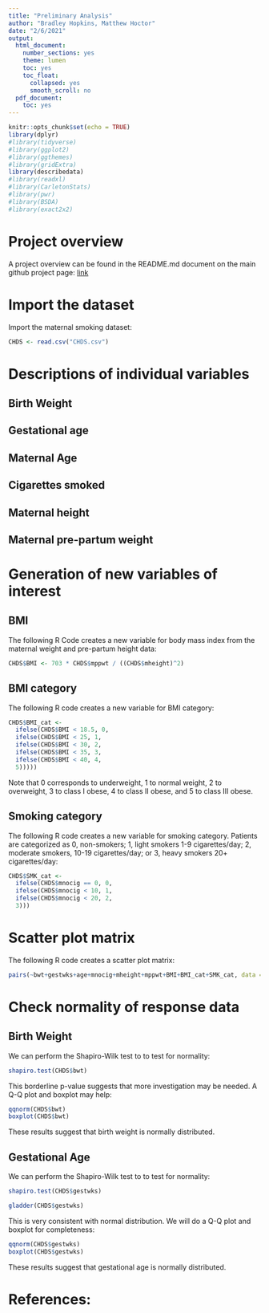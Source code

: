 ```yaml
---
title: "Preliminary Analysis"
author: "Bradley Hopkins, Matthew Hoctor"
date: "2/6/2021"
output:
  html_document:
    number_sections: yes
    theme: lumen
    toc: yes
    toc_float:
      collapsed: yes
      smooth_scroll: no
  pdf_document:
    toc: yes
---
```


```r
knitr::opts_chunk$set(echo = TRUE)
library(dplyr)
#library(tidyverse)
#library(ggplot2)
#library(ggthemes)
#library(gridExtra)
library(describedata)
#library(readxl)
#library(CarletonStats)
#library(pwr)
#library(BSDA)
#library(exact2x2)
```

# Project overview

A project overview can be found in the README.md document on the main github project page: [link](https://github.com/matthew-hoctor/BSTA512-Project)

# Import the dataset

Import the maternal smoking dataset:
```r
CHDS <- read.csv("CHDS.csv")
```

# Descriptions of individual variables

## Birth Weight

## Gestational age

## Maternal Age

## Cigarettes smoked

## Maternal height

## Maternal pre-partum weight

# Generation of new variables of interest

## BMI

The following R Code creates a new variable for body mass index from the maternal weight and pre-partum height data:

```r
CHDS$BMI <- 703 * CHDS$mppwt / ((CHDS$mheight)^2)
```

## BMI category

The following R code creates a new variable for BMI category:

```r
CHDS$BMI_cat <- 
  ifelse(CHDS$BMI < 18.5, 0, 
  ifelse(CHDS$BMI < 25, 1,
  ifelse(CHDS$BMI < 30, 2,
  ifelse(CHDS$BMI < 35, 3,
  ifelse(CHDS$BMI < 40, 4, 
  5)))))
```

Note that 0 corresponds to underweight, 1 to normal weight, 2 to overweight, 3 to class I obese, 4 to class II obese, and 5 to class III obese.

## Smoking category

The following R code creates a new variable for smoking category.  Patients are categorized as 0, non-smokers; 1, light smokers 1-9 cigarettes/day; 2, moderate smokers, 10-19 cigarettes/day; or 3, heavy smokers 20+ cigarettes/day:

```r
CHDS$SMK_cat <-
  ifelse(CHDS$mnocig == 0, 0,
  ifelse(CHDS$mnocig < 10, 1,
  ifelse(CHDS$mnocig < 20, 2, 
  3)))
```

# Scatter plot matrix

The following R code creates a scatter plot matrix:

```r
pairs(~bwt+gestwks+age+mnocig+mheight+mppwt+BMI+BMI_cat+SMK_cat, data = CHDS, main = "Scatterplot Matrix")
```

# Check normality of response data

## Birth Weight

We can perform the Shapiro-Wilk test to to test for normality:

```r
shapiro.test(CHDS$bwt)

```

This borderline p-value suggests that more investigation may be needed.  A Q-Q plot and boxplot may help:

```r
qqnorm(CHDS$bwt)
boxplot(CHDS$bwt)
```

These results suggest that birth weight is normally distributed.

## Gestational Age

We can perform the Shapiro-Wilk test to to test for normality:

```r
shapiro.test(CHDS$gestwks)

gladder(CHDS$gestwks)
```

This is very consistent with normal distribution.  We will do a Q-Q plot and boxplot for completeness:

```r
qqnorm(CHDS$gestwks)
boxplot(CHDS$gestwks)
```

These results suggest that gestational age is normally distributed.

# References:

